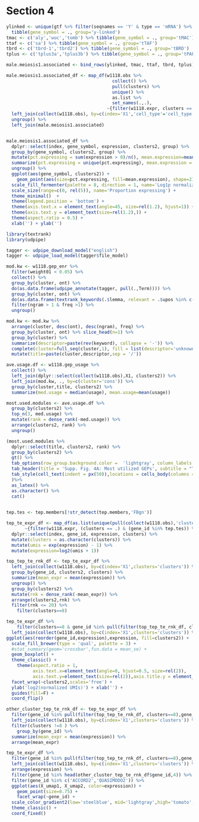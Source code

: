 


# Section 4


```r
ylinked <- unique(gtf %>% filter(seqnames == 'Y' & type == 'mRNA') %>% pull(gene_symbol)) %>%
  tibble(gene_symbol = ., group='y-linked')
tmac <- c('aly','wuc','tomb') %>% tibble(gene_symbol = ., group='tMAC')
ttaf <- c('sa') %>% tibble(gene_symbol = ., group='tTAF')
tbrd <- c('tbrd-1','tbrd2') %>% tibble(gene_symbol = ., group='tBRD')
tplus <- c('tplus3a','tplus3b') %>% tibble(gene_symbol = ., group='tPAF')

male.meiosis1.associated <- bind_rows(ylinked, tmac, ttaf, tbrd, tplus)

male.meiosis1.associated_df <- map_df(w1118.obs %>% 
                                        collect() %>% 
                                        pull(clusters) %>%
                                        unique() %>% 
                                        as.list %>% 
                                        set_names(.,.),
                                      ~{filter(w1118.expr, clusters == . & gene_symbol %in% male.meiosis1.associated$gene_symbol) %>% collect()}) %>%
  left_join(collect(w1118.obs), by=c(index='X1','cell_type'='cell_type')) %>%
  ungroup() %>%
  left_join(male.meiosis1.associated)


male.meiosis1.associated_df %>%
  dplyr::select(index, gene_symbol, expression, clusters2, group) %>%
  group_by(gene_symbol, clusters2, group) %>%
  mutate(pct.expressing = sum(expression > 0)/n(), mean.expression=mean(expression)) %>%
  summarize(pct.expressing = unique(pct.expressing), mean.expression = unique(mean.expression)) %>%
  ungroup() %>%
  ggplot(aes(gene_symbol, clusters2)) +
    geom_point(aes(size=pct.expressing, fill=mean.expression), shape=21) +
  scale_fill_fermenter(palette = 8, direction = 1, name='Log1p normalized UMIs') +
  scale_size(range=c(0, rel(5)), name='Proportion expressing') +
  theme_minimal()  +
  theme(legend.position = 'bottom') +
  theme(axis.text.x = element_text(angle=45, size=rel(1.2), hjust=1)) +
  theme(axis.text.y = element_text(size=rel(1.2),)) +
  theme(aspect.ratio = 0.5) +
  xlab('') + ylab('')
```


\newpage

```r
library(textrank)
library(udpipe)

tagger <- udpipe_download_model("english")
tagger <- udpipe_load_model(tagger$file_model)

mod.kw <- w1118.gep_enr %>%
  filter(weight01 < 0.05) %>%
  collect() %>%
  group_by(cluster, ont) %>%
  do(as.data.frame(udpipe_annotate(tagger, pull(.,Term)))) %>%
  group_by(cluster, ont) %>%
  do(as.data.frame(textrank_keywords(.$lemma, relevant = .$upos %in% c('NOUN','ADJ'),ngram_max = 3)$keywords)) %>%
  filter(ngram > 1 & freq >1) %>%
  ungroup()

mod.kw <- mod.kw %>% 
  arrange(cluster, desc(ont), desc(ngram), freq) %>% 
  group_by(cluster, ont) %>% slice_head(n=1) %>% 
  group_by(cluster) %>% 
  summarize(descriptor=paste(rev(keyword), collapse = '-')) %>%
  complete(cluster=full_seq(cluster,1), fill = list(descriptor='unknown')) %>%
  mutate(title=paste(cluster,descriptor,sep = '/'))

ave.usage.df <- w1118.gep_usage %>% 
  collect() %>%
  left_join(dplyr::select(collect(w1118.obs),X1, clusters2)) %>%
  left_join(mod.kw, ., by=c(cluster='cons')) %>%
  group_by(cluster,title, clusters2) %>%
  summarize(med.usage = median(usage), mean.usage=mean(usage))
```


```r
most.used.modules <- ave.usage.df %>%
  group_by(clusters2) %>%
  top_n(3, med.usage) %>%
  mutate(rank = dense_rank(-med.usage)) %>%
  arrange(clusters2, rank) %>%
  ungroup()

(most.used.modules %>%
  dplyr::select(title, clusters2, rank) %>%
  group_by(clusters2) %>%
  gt() %>%
  tab_options(row_group.background.color =  'lightgray', column_labels.hidden = T) %>%
  tab_header(title = 'Supp. Fig. 4A: Most utilized GEPs', subtitle = "Table shows each GEP's most strongly utilized by each cell cluster. Because many discovered GEPs are enriched for multiple GO terms, names for each GEP are generated from  keywords frequently found in the descriptions for all enriched terms.") %>%
  tab_style(cell_text(indent = px(50)),locations = cells_body(columns = 'title'))
  )%>%
  as_latex() %>%
  as.character() %>%
  cat()
  
```

\newpage

```r
tep.tes <- tep.members[!str_detect(tep.members,'FBgn')]

tep_te_expr_df <- map_df(as.list(unique(pull(collect(w1118.obs),'clusters'))) %>% set_names(.,.),
       ~{filter(w1118.expr, (clusters == .) & (gene_id %in% tep.tes)) %>% collect()}) %>%
  dplyr::select(index, gene_id, expression, clusters) %>%
  mutate(clusters = as.character(clusters)) %>%
  mutate(umis = exp(expression) - 1) %>%
  mutate(expression=log2(umis + 1))

top_tep_te_rnk_df <- tep_te_expr_df %>%
  left_join(collect(w1118.obs), by=c(index='X1',clusters='clusters')) %>%
  group_by(gene_id, clusters2, clusters) %>%
  summarize(mean_expr = mean(expression)) %>%
  ungroup() %>%
  group_by(clusters2) %>%
  mutate(rnk = dense_rank(-mean_expr)) %>%
  arrange(clusters2,rnk) %>%
  filter(rnk <= 20) %>%
    filter(clusters==8)

tep_te_expr_df %>%
    filter(clusters==8 & gene_id %in% pull(filter(top_tep_te_rnk_df, clusters==8), gene_id)) %>%
  left_join(collect(w1118.obs), by=c(index='X1',clusters='clusters')) %>%
ggplot(aes(reorder(gene_id,expression),expression, fill=clusters2)) +
  scale_fill_brewer(type = 'qual', palette = 3) +
  #stat_summary(geom='crossbar',fun.data = mean_se) +
  geom_boxplot() +
  theme_classic() +
    theme(aspect.ratio = 1, 
          axis.text.x=element_text(angle=0, hjust=0.5, size=rel(2)),
          axis.text.y=element_text(size=rel(2)),axis.title.y = element_text(size=rel(2))) +
  facet_wrap(~clusters2,scales='free') +
  ylab('log2(normalized UMIs)') + xlab('') +
  guides(fill=F) +
  coord_flip()
```


```r
other_cluster_tep_te_rnk_df <- tep_te_expr_df %>%
  filter(gene_id %in% pull(filter(top_tep_te_rnk_df, clusters==8),gene_id)) %>%
  left_join(collect(w1118.obs), by=c(index='X1',clusters='clusters')) %>%
  filter(clusters !=8 ) %>%
    group_by(gene_id) %>%
  summarize(mean_expr = mean(expression)) %>%
  arrange(mean_expr)

tep_te_expr_df %>%
  filter(gene_id %in% pull(filter(top_tep_te_rnk_df, clusters==8),gene_id)) %>%
  left_join(collect(w1118.obs), by=c(index='X1',clusters='clusters')) %>%
  arrange(expression) %>%
  filter(gene_id %in% head(other_cluster_tep_te_rnk_df$gene_id,4)) %>%
  filter(gene_id %in% c('ACCORD2','QUASIMODO2')) %>%
  ggplot(aes(X_umap1, X_umap2, color=expression)) +
    geom_point(size=0.75) +
    facet_wrap(~gene_id) +
  scale_color_gradient2(low='steelblue', mid='lightgray',high='tomato', midpoint = 3) +
  theme_classic() +
  coord_fixed()
```


